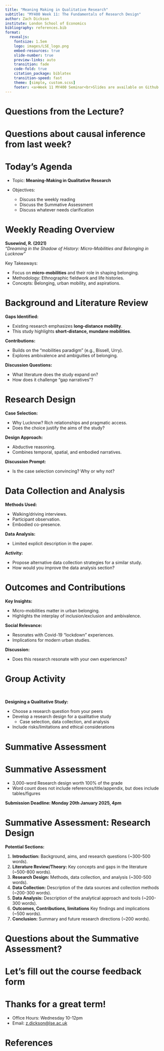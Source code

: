 ```yaml
---
title: "Meaning Making in Qualitative Research"
subtitle: "MY400 Week 11: The Fundamentals of Research Design"
author: Zach Dickson
institute: London School of Economics
bibliography: references.bib
format:
  revealjs: 
    fontsize: 1.5em
    logo: images/LSE_logo.png
    embed-resources: true
    slide-number: true
    preview-links: auto
    transition: fade
    code-fold: true
    citation_package: biblatex
    transition-speed: fast
    theme: [simple, custom.scss]
    footer: <a>Week 11 MY400 Seminar<br>Slides are available on Github ([z-dickson/MY400](https://github.com/z-dickson/MY400))</a>
---
```



# Questions from the Lecture?


# Questions about causal inference from last week? 



# Today's Agenda 

- Topic: **Meaning-Making in Qualitative Research**

- Objectives:

  - Discuss the weekly reading
  - Discuss the Summative Assessment
  - Discuss whatever needs clarification 



# Weekly Reading Overview

**Susewind, R. (2021)**  
*"Dreaming in the Shadow of History: Micro-Mobilities and Belonging in Lucknow"*

Key Takeaways:

- Focus on **micro-mobilities** and their role in shaping belonging.
- Methodology: Ethnographic fieldwork and life histories.
- Concepts: Belonging, urban mobility, and aspirations.



# Background and Literature Review

**Gaps Identified:**

- Existing research emphasizes **long-distance mobility**.
- This study highlights **short-distance, mundane mobilities**.

**Contributions:**

- Builds on the "mobilities paradigm" (e.g., Bissell, Urry).
- Explores ambivalence and ambiguities of belonging.

**Discussion Questions:**

- What literature does the study expand on?
- How does it challenge "gap narratives"?





# Research Design

**Case Selection:**

- Why Lucknow? Rich relationships and pragmatic access.
- Does the choice justify the aims of the study?

**Design Approach:**

- Abductive reasoning.
- Combines temporal, spatial, and embodied narratives.

**Discussion Prompt:**

- Is the case selection convincing? Why or why not?


# Data Collection and Analysis

**Methods Used:**

- Walking/driving interviews.
- Participant observation.
- Embodied co-presence.

**Data Analysis:**

- Limited explicit description in the paper.

**Activity:**

- Propose alternative data collection strategies for a similar study.
- How would you improve the data analysis section?



# Outcomes and Contributions

**Key Insights:**

- Micro-mobilities matter in urban belonging.
- Highlights the interplay of inclusion/exclusion and ambivalence.

**Social Relevance:**

- Resonates with Covid-19 "lockdown" experiences.
- Implications for modern urban studies.

**Discussion:**

- Does this research resonate with your own experiences?


# Group Activity

<br>

**Designing a Qualitative Study:**

- Choose a research question from your peers 
- Develop a research design for a qualitative study 
  - Case selection, data collection, and analysis
- Include risks/limitations and ethical considerations



# Summative Assessment


# Summative Assessment

- 3,000-word Research design worth 100% of the grade
- Word count does not include references/title/appendix, but does include tables/figures

**Submission Deadline: Monday 20th January 2025, 4pm**


# Summative Assessment: Research Design

**Potential Sections:**

1. **Introduction:** Background, aims, and research questions (~300-500 words). 
2. **Literature Review/Theory:** Key concepts and gaps in the literature (~500-800 words).
3. **Research Design:** Methods, data collection, and analysis (~300-500 words).
4. **Data Collection:** Description of the data sources and collection methods (~200-300 words).
5. **Data Analysis:** Description of the analytical approach and tools (~200-300 words).
6. **Outcomes, Contributions, limitations** Key findings and implications (~500 words).
7. **Conclusion:** Summary and future research directions (~200 words).


# Questions about the Summative Assessment?



# Let's fill out the course feedback form 



# Thanks for a great term!

- Office Hours: Wednesday 10-12pm
- Email: [z.dickson@lse.ac.uk](mailto:z.dickson@lse.ac.uk)




# References

<div id="refs"></div>


